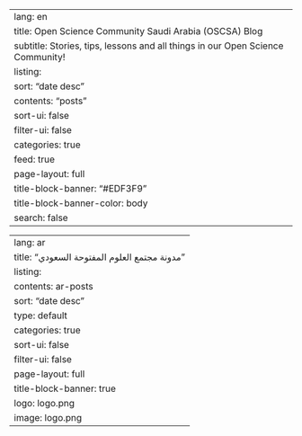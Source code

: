 ::: {.content-visible when-profile="english"}
---
lang: en
title: Open Science Community Saudi Arabia (OSCSA) Blog
subtitle: Stories, tips, lessons and all things in our Open Science Community!
listing:
  sort: "date desc"
  contents: "posts"
  sort-ui: false
  filter-ui: false
  categories: true
  feed: true
page-layout: full
title-block-banner: "#EDF3F9"
title-block-banner-color: body
search: false
---

:::
::: {lang=ar}
---
lang: ar
title: "مدونة مجتمع العلوم المفتوحة السعودي"
listing:
  contents: ar-posts
  sort: "date desc"
  type: default
  categories: true
  sort-ui: false
  filter-ui: false
page-layout: full
title-block-banner: true
logo: logo.png
image: logo.png
---

:::
